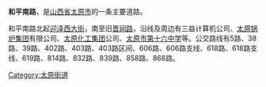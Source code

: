 {{unreferenced|time=2011-09-22T07:51:52+00:00}}
'''和平南路'''，是[[山西省|山西省]][[太原市|太原市]]的一条主要道路。

和平南路北起[[迎泽西大街|迎泽西大街]]，南至旧[[晋祠路|晋祠路]]，沿线及周边有三益计算机公司、[[太原锅炉集团|太原锅炉集团]]有限公司、[[太原化工集团|太原化工集团]]公司、[[太原市第十六中学|太原市第十六中学]]等。公交路线有5路、38路、39路、402路、403路、403路区间、606路、606路支线、618路、618路支线、619路、814路、832路、839路、858路、868路。

{{山西小作品}}
[[Category:太原街道|Category:太原街道]]